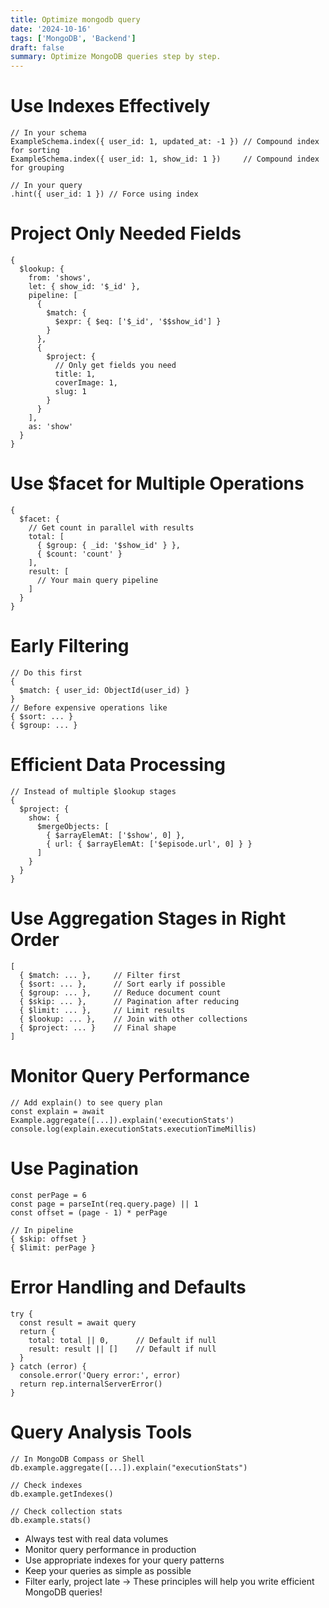 ```yaml
---
title: Optimize mongodb query
date: '2024-10-16'
tags: ['MongoDB', 'Backend']
draft: false
summary: Optimize MongoDB queries step by step.
---
```

# Use Indexes Effectively
```
// In your schema
ExampleSchema.index({ user_id: 1, updated_at: -1 }) // Compound index for sorting
ExampleSchema.index({ user_id: 1, show_id: 1 })     // Compound index for grouping

// In your query
.hint({ user_id: 1 }) // Force using index
```
# Project Only Needed Fields
```
{
  $lookup: {
    from: 'shows',
    let: { show_id: '$_id' },
    pipeline: [
      {
        $match: {
          $expr: { $eq: ['$_id', '$$show_id'] }
        }
      },
      {
        $project: {
          // Only get fields you need
          title: 1,
          coverImage: 1,
          slug: 1
        }
      }
    ],
    as: 'show'
  }
}
```
# Use $facet for Multiple Operations
```
{
  $facet: {
    // Get count in parallel with results
    total: [
      { $group: { _id: '$show_id' } },
      { $count: 'count' }
    ],
    result: [
      // Your main query pipeline
    ]
  }
}
```
# Early Filtering
```
// Do this first
{
  $match: { user_id: ObjectId(user_id) }
}
// Before expensive operations like
{ $sort: ... }
{ $group: ... }
```
# Efficient Data Processing
```
// Instead of multiple $lookup stages
{
  $project: {
    show: {
      $mergeObjects: [
        { $arrayElemAt: ['$show', 0] },
        { url: { $arrayElemAt: ['$episode.url', 0] } }
      ]
    }
  }
}
```
# Use Aggregation Stages in Right Order
```
[
  { $match: ... },     // Filter first
  { $sort: ... },      // Sort early if possible
  { $group: ... },     // Reduce document count
  { $skip: ... },      // Pagination after reducing
  { $limit: ... },     // Limit results
  { $lookup: ... },    // Join with other collections
  { $project: ... }    // Final shape
]
```
# Monitor Query Performance
```
// Add explain() to see query plan
const explain = await Example.aggregate([...]).explain('executionStats')
console.log(explain.executionStats.executionTimeMillis)
```
# Use Pagination
```
const perPage = 6
const page = parseInt(req.query.page) || 1
const offset = (page - 1) * perPage

// In pipeline
{ $skip: offset }
{ $limit: perPage }
```
# Error Handling and Defaults
```
try {
  const result = await query
  return {
    total: total || 0,      // Default if null
    result: result || []    // Default if null
  }
} catch (error) {
  console.error('Query error:', error)
  return rep.internalServerError()
}
```
# Query Analysis Tools
```
// In MongoDB Compass or Shell
db.example.aggregate([...]).explain("executionStats")

// Check indexes
db.example.getIndexes()

// Check collection stats
db.example.stats()
```
* Always test with real data volumes
* Monitor query performance in production
* Use appropriate indexes for your query patterns
* Keep your queries as simple as possible
* Filter early, project late
-> These principles will help you write efficient MongoDB queries!
